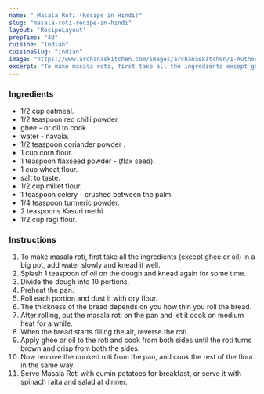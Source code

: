 ---
name: " Masala Roti (Recipe in Hindi)"
slug: "masala-roti-recipe-in-hindi"
layout: 'RecipeLayout'
prepTime: "40"
cuisine: "Indian"
cuisineSlug: "indian"
image: "https://www.archanaskitchen.com/images/archanaskitchen/1-Author/Nithya_Anantham/soft-and-spicy-masala-roti.jpg"
excerpt: "To make masala roti, first take all the ingredients except ghee or oil in a big pot, add water slowly and knead it well"
---

### Ingredients

-  1/2 cup oatmeal.
-  1/2 teaspoon red chilli powder.
-  ghee - or oil to cook .
-  water - navaia.
-  1/2 teaspoon coriander powder .
-  1 cup corn flour.
-  1 teaspoon flaxseed powder - (flax seed).
- 1 cup wheat flour.
- salt to taste.
-  1/2 cup millet flour.
-  1 teaspoon celery - crushed between the palm.
-  1/4 teaspoon turmeric powder.
-  2 teaspoons Kasuri methi.
-  1/2 cup ragi flour.

### Instructions

1. To make masala roti, first take all the ingredients (except ghee or oil) in a big pot, add water slowly and knead it well.
1. Splash 1 teaspoon of oil on the dough and knead again for some time.
1. Divide the dough into 10 portions.
1. Preheat the pan.
1. Roll each portion and dust it with dry flour.
1. The thickness of the bread depends on you how thin you roll the bread.
1. After rolling, put the masala roti on the pan and let it cook on medium heat for a while.
1. When the bread starts filling the air, reverse the roti.
1. Apply ghee or oil to the roti and cook from both sides until the roti turns brown and crisp from both the sides.
1. Now remove the cooked roti from the pan, and cook the rest of the flour in the same way.
1. Serve Masala Roti with cumin potatoes for breakfast, or serve it with spinach raita and salad at dinner.
